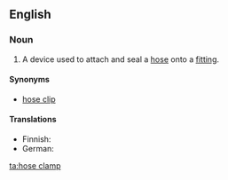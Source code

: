 ==English==
{{wikipedia}}

===Noun===
{{en-noun|sg=[[hose]] [[clamp]]}}

# A device used to attach and seal a [[hose]] onto a [[fitting]].

====Synonyms====
* [[hose clip]]

====Translations====
{{trans-top|device to clamp a hose to a fitting}}
* Finnish: {{t-|fi|letkunkiristin}}
* German: {{t|de|Schlauchschelle|f}}
{{trans-mid}}
{{trans-bottom}}

[[ta:hose clamp]]